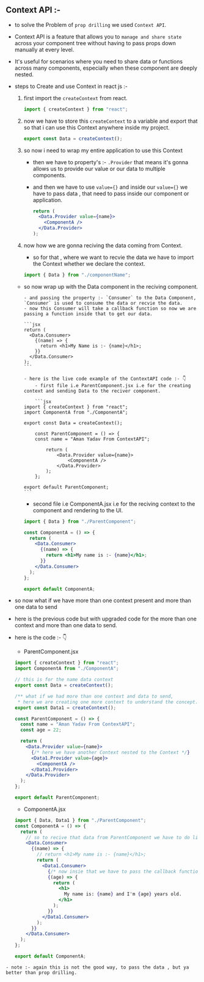 ## Context API :-

- to solve the Problem of `prop drilling` we used `Context API`.
- Context API is a feature that allows you to `manage and share state` across your component tree without having to pass props down manually at every level.
- It's useful for scenarios where you need to share data or functions across many components, especially when these component are deeply nested.

- steps to Create and use Context in react js :-

  1. first import the `createContext` from react.

     ```jsx
     import { createContext } from "react";
     ```

  2. now we have to store this `createContext` to a variable and export that so that i can use this Context anywhere inside my project.

     ```jsx
     export const Data = createContext();
     ```

  3. so now i need to wrap my entire application to use this Context

     - then we have to property's :- `.Provider` that means it's gonna allows us to provide our value or our data to multiple components.
     - and then we have to use `value={}` and inside our `value={}` we have to pass data , that need to pass inside our component or application.

       ```jsx
       return (
         <Data.Provider value={name}>
           <ComponentA />
         </Data.Provider>
       );
       ```

  4. now how we are gonna reciving the data coming from Context.
     - so for that , where we want to recvie the data we have to import the Context whether we declare the context.
     ```jsx
     import { Data } from "./componentName";
     ```

  - so now wrap up with the Data component in the reciving component.

        - and passing the property :- `Consumer` to the Data Component, `Consumer` is used to consume the data or recvie the data.
        - now this Consumer will take a callback function so now we are passing a function inside that to get our data.

        ```jsx
        return (
          <Data.Consumer>
            {(name) => {
              return <h1>My Name is :- {name}</h1>;
            }}
          </Data.Consumer>
        );
        ```

        - here is the live code example of the ContextAPI code :- 👇
            - first file i.e ParentComponent.jsx i.e for the creating context and sending Data to the reciver component.

            ```jsx
        import { createContext } from "react";
        import ComponentA from "./ComponentA";

        export const Data = createContext();

            const ParentComponent = () => {
            const name = "Aman Yadav From ContextAPI";

                return (
                    <Data.Provider value={name}>
                        <ComponentA />
                    </Data.Provider>
                );
            };

        export default ParentComponent;
        ```

    - second file i.e ComponentA.jsx i.e for the reciving context to the component and rendering to the UI.

    ```jsx
    import { Data } from "./ParentComponent";

    const ComponentA = () => {
      return (
        <Data.Consumer>
          {(name) => {
            return <h1>My name is :- {name}</h1>;
          }}
        </Data.Consumer>
      );
    };

    export default ComponentA;
    ```

- so now what if we have more than one context present and more than one data to send
- here is the previous code but with upgraded code for the more than one context and more than one data to send.

- here is the code :- 👇

  - ParentComponent.jsx

  ```jsx
  import { createContext } from "react";
  import ComponentA from "./ComponentA";

  // this is for the name data context
  export const Data = createContext();

  /** what if we had more than one context and data to send,
   * here we are creating one more context to understand the concept. **/
  export const Data1 = createContext();

  const ParentComponent = () => {
    const name = "Aman Yadav From ContextAPI";
    const age = 22;

    return (
      <Data.Provider value={name}>
        {/* here we have another Context nested to the Context */}
        <Data1.Provider value={age}>
          <ComponentA />
        </Data1.Provider>
      </Data.Provider>
    );
  };

  export default ParentComponent;
  ```

  - ComponentA.jsx

  ```jsx
  import { Data, Data1 } from "./ParentComponent";
  const ComponentA = () => {
    return (
      // so to recive that data from ParentComponent we have to do like this.
      <Data.Consumer>
        {(name) => {
          // return <h1>My name is :- {name}</h1>;
          return (
            <Data1.Consumer>
              {/* now insie that we have to pass the callback function again */}
              {(age) => {
                return (
                  <h1>
                    My name is: {name} and I'm {age} years old.
                  </h1>
                );
              }}
            </Data1.Consumer>
          );
        }}
      </Data.Consumer>
    );
  };

  export default ComponentA;
  ```

`- note :- again this is not the good way, to pass the data , but ya better than prop drilling.`